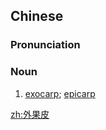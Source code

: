 ==Chinese==
{{zh-forms|type=12}}

===Pronunciation===
{{zh-pron
|m=wàiguǒpí
|cat=n
}}

===Noun===
{{zh-noun}}

# {{lb|zh|botany}} [[exocarp]]; [[epicarp]]

[[zh:外果皮]]